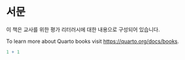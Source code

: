 # 서문 {.unnumbered}

이 책은 교사를 위한 평가 리터러시에 대한 내용으로 구성되어 있습니다.

To learn more about Quarto books visit <https://quarto.org/docs/books>.

```{r}
1 + 1
```
